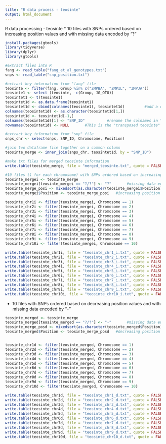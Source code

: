 ```yaml
---
title: "R data process - teosinte"
output: html_document
---
```

R data processing - teosinte
* 10 files with SNPs ordered based on increasing position values and with missing data encoded by "?"
```r
install.packages(gtools)
library(tidyverse)
library(dplyr)
library(gtools)

#extract files into R
fang <- read_table("fang_et_al_genotypes.txt")
snps <- read_table("snp_position.txt")

#extract key imformation from "fang" file
teosinte <- filter(fang, Group %in% c("ZMPBA", "ZMPIL", "ZMPJA"))
teosinte1 <- select (teosinte, -c(Group, JG_OTU))
teosintet1 <- t(teosinte1)
teosintet1d <- as.data.frame(teosintet1)
teosintet1d <- cbind(colnames(teosinte1), teosintet1d)         #add a colname of "teosinte1" to the transposed teosinte file
colnames(teosintet1d) <- as.character(teosintet1d[1,])
teosintet1d <- teosintet1d[-1,]
colnames(teosintet1d)[1] <- "SNP_ID"          #rename the colnames in "teosintet1d" file
rownames(teosintet1d) <- NULL       #This is the "transposed teosinte" file for the next merging step

#extract key information from "snp" file
snps_chr <- select(snps, SNP_ID, Chromosome, Position)

#join two dataframe file together on a common column
teosinte_merge <- inner_join(snps_chr, teosintet1d, by = "SNP_ID")

#make txt files for merged teosinte information
write.table(teosinte_merge, file = "merged_teosinte.txt", quote = FALSE, sep="\t", row.names = FALSE, col.names = TRUE)

#10 files (1 for each chromosome) with SNPs ordered based on increasing position values and with missing data encoded by this symbol: ?
teosinte_mergei <- teosinte_merge
teosinte_mergei[teosinte_mergei == "?/?"] <- "?"       #missing data encoded by "?"
teosinte_merge_posi <- mixedsort(as.character(teosinte_mergei$Position))   
teosinte_mergei$Position <- teosinte_merge_posi   #increasing position values

teosinte_chr1i <- filter(teosinte_mergei, Chromosome == 1)
teosinte_chr2i <- filter(teosinte_mergei, Chromosome == 2)
teosinte_chr3i <- filter(teosinte_mergei, Chromosome == 3)
teosinte_chr4i <- filter(teosinte_mergei, Chromosome == 4)
teosinte_chr5i <- filter(teosinte_mergei, Chromosome == 5)
teosinte_chr6i <- filter(teosinte_mergei, Chromosome == 6)
teosinte_chr7i <- filter(teosinte_mergei, Chromosome == 7)
teosinte_chr8i <- filter(teosinte_mergei, Chromosome == 8)
teosinte_chr9i <- filter(teosinte_mergei, Chromosome == 9)
teosinte_chr10i <- filter(teosinte_mergei, Chromosome == 10)

write.table(teosinte_chr1i, file = "teosinte_chr1_i.txt", quote = FALSE, sep="\t", row.names = FALSE, col.names = TRUE)
write.table(teosinte_chr2i, file = "teosinte_chr2_i.txt", quote = FALSE, sep="\t", row.names = FALSE, col.names = TRUE)
write.table(teosinte_chr3i, file = "teosinte_chr3_i.txt", quote = FALSE, sep="\t", row.names = FALSE, col.names = TRUE)
write.table(teosinte_chr4i, file = "teosinte_chr4_i.txt", quote = FALSE, sep="\t", row.names = FALSE, col.names = TRUE)
write.table(teosinte_chr5i, file = "teosinte_chr5_i.txt", quote = FALSE, sep="\t", row.names = FALSE, col.names = TRUE)
write.table(teosinte_chr6i, file = "teosinte_chr6_i.txt", quote = FALSE, sep="\t", row.names = FALSE, col.names = TRUE)
write.table(teosinte_chr7i, file = "teosinte_chr7_i.txt", quote = FALSE, sep="\t", row.names = FALSE, col.names = TRUE)
write.table(teosinte_chr8i, file = "teosinte_chr8_i.txt", quote = FALSE, sep="\t", row.names = FALSE, col.names = TRUE)
write.table(teosinte_chr9i, file = "teosinte_chr9_i.txt", quote = FALSE, sep="\t", row.names = FALSE, col.names = TRUE)
write.table(teosinte_chr10i, file = "teosinte_chr10_i.txt", quote = FALSE, sep="\t", row.names = FALSE, col.names = TRUE)
```

* 10 files with SNPs ordered based on decreasing position values and with missing data encoded by "-"
```r
teosinte_merged <- teosinte_merge
teosinte_merged[teosinte_merged == "?/?"] <- "-"       #missing data encoded by "?"
teosinte_merge_posd <- mixedsort(as.character(teosinte_merged$Position), decreasing = TRUE)   
teosinte_merged$Position <- teosinte_merge_posd   #decreasing position values


teosinte_chr1d <- filter(teosinte_merged, Chromosome == 1)
teosinte_chr2d <- filter(teosinte_merged, Chromosome == 2)
teosinte_chr3d <- filter(teosinte_merged, Chromosome == 3)
teosinte_chr4d <- filter(teosinte_merged, Chromosome == 4)
teosinte_chr5d <- filter(teosinte_merged, Chromosome == 5)
teosinte_chr6d <- filter(teosinte_merged, Chromosome == 6)
teosinte_chr7d <- filter(teosinte_merged, Chromosome == 7)
teosinte_chr8d <- filter(teosinte_merged, Chromosome == 8)
teosinte_chr9d <- filter(teosinte_merged, Chromosome == 9)
teosinte_chr10d <- filter(teosinte_merged, Chromosome == 10)

write.table(teosinte_chr1d, file = "teosinte_chr1_d.txt", quote = FALSE, sep="\t", row.names = FALSE, col.names = TRUE)
write.table(teosinte_chr2d, file = "teosinte_chr2_d.txt", quote = FALSE, sep="\t", row.names = FALSE, col.names = TRUE)
write.table(teosinte_chr3d, file = "teosinte_chr3_d.txt", quote = FALSE, sep="\t", row.names = FALSE, col.names = TRUE)
write.table(teosinte_chr4d, file = "teosinte_chr4_d.txt", quote = FALSE, sep="\t", row.names = FALSE, col.names = TRUE)
write.table(teosinte_chr5d, file = "teosinte_chr5_d.txt", quote = FALSE, sep="\t", row.names = FALSE, col.names = TRUE)
write.table(teosinte_chr6d, file = "teosinte_chr6_d.txt", quote = FALSE, sep="\t", row.names = FALSE, col.names = TRUE)
write.table(teosinte_chr7d, file = "teosinte_chr7_d.txt", quote = FALSE, sep="\t", row.names = FALSE, col.names = TRUE)
write.table(teosinte_chr8d, file = "teosinte_chr8_d.txt", quote = FALSE, sep="\t", row.names = FALSE, col.names = TRUE)
write.table(teosinte_chr9d, file = "teosinte_chr9_d.txt", quote = FALSE, sep="\t", row.names = FALSE, col.names = TRUE)
write.table(teosinte_chr10d, file = "teosinte_chr10_d.txt", quote = FALSE, sep="\t", row.names = FALSE, col.names = TRUE)
```
